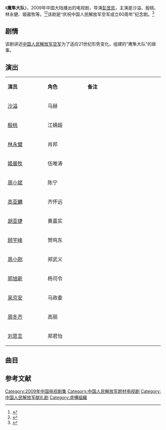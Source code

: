 {{电视节目信息框
| 名称     = 鹰隼大队
| 别名     = 
| 英文名称 = <!-- ''{{lang|en| }}''  -->
| 图片     = 
| 图说     = 
| 分类     = 现代军事剧
| 原创者   = 
| 导演     = [[彭昱凯|彭昱凯]]
| 监制     = 王晓龙、宋琨、高建设、蔡二雨、陈晰
| 出品人   = 
| 编剧     = 王功
| 制作人   = [[苏有朋|苏有朋]]
| 摄影     = 胡明
| 演出     = 沙溢<br>殷桃<br>林永健<br>姬晨牧
| 配音     =
| 旁白     = 
| 主题曲   = 田毅《蓝色的梦》
| 片尾曲   = 
| 插曲     = 
| 地区     = {{CHNML}}
| 语言     = 普通话
| 集数     = 20集
| 每集长   = 45分钟
| 制作公司 = 
| 首播地区 = 
| 电视网   = 
| 开始     = 
| 结束     = 
| 先于     = 
| 后于     = 
| 相关剧集 = 
| 官方网站 = 
}}
《'''鹰隼大队'''》，2009年中国大陆播出的电视剧，导演[[彭昱凯|彭昱凯]]，主演是沙溢、殷桃、林永健、姬晨牧等。<ref>{{cite news |url=http://ent.qq.com/a/20111014/000422.htm |title=《鹰隼大队》央视重播 胡亚捷温情政委暖军心 |date=2011-10-14 |accessdate=2014-03-07|work=腾讯网 |archive-date=2014-03-07 |archive-url=https://web.archive.org/web/20140307105905/http://ent.qq.com/a/20111014/000422.htm |dead-url=no }}</ref><ref>{{cite news |url=http://ent.qq.com/a/20110712/000446.htm |title=《鹰隼大队》地方台重播 殷桃变身“武器专家” |date=2011-07-12 |accessdate=2014-03-07|work=腾讯网 |archive-date=2014-03-07 |archive-url=https://web.archive.org/web/20140307105934/http://ent.qq.com/a/20110712/000446.htm |dead-url=no}}</ref>该剧是“庆祝中国人民解放军空军成立60周年”纪念剧。<ref>{{cite news |url=http://ent.qq.com/a/20101216/000255.htm |title=殷桃倾情演绎《鹰隼大队》 重播余热不减 |date=2010-12-16 |accessdate=2014-03-07|work=腾讯网 |archive-date=2014-03-07 |archive-url=https://web.archive.org/web/20140307105938/http://ent.qq.com/a/20101216/000255.htm |dead-url=no }}</ref>

==剧情==
该剧讲述[[中国人民解放军空军|中国人民解放军空军]]为了适应21世纪形势变化，组建的“鹰隼大队”的故事。

== 演出 ==
{|class="wikitable" width="20%"
|- style="background:cornflowerblue; color:white" align=center
|style="width:5%"|'''演员'''||style="width:5%"|'''角色'''||style="width:10%"|'''备注'''
|-
| [[沙溢|沙溢]] || 马赫 || 
|-
| [[殷桃|殷桃]] || 江婧超 || 
|- 
| [[林永健|林永健]] || 肖邦 || 
|- 
| [[姬晨牧|姬晨牧]] || 伍唯涛 || 
|-
| [[周小斌|周小斌]] || 陈宁 || 
|-
| [[高亚麟|高亚麟]] || 齐怀远 || 
|- 
| [[胡亚捷|胡亚捷]] || 黄嘉实 || 
|-
| [[顾宇峰|顾宇峰]] || 贺鸣东 || 
|-
| [[周小刚|周小刚]] || 郑武义 || 
|- 
| [[郭旭新|郭旭新]] || 杨司令 || 
|-
| [[吴京安|吴京安]] || 马政委 || 
|-
| [[周冬齐|周冬齐]] || 高丽 || 
|-
| [[刘思言|刘思言]] || 郑君怡 ||
|}

==曲目==
{{Track listing
| collapsed        = no
| total_length     = 
| all_writing      = 
| all_lyrics       = 
| all_music        = 
| arranger_credits = 
| extra_column     = 歌手
| title1           = 《蓝色的梦》
| note1            = 主題曲
| lyrics1          = 
| music1           = 
| extra1           = 田毅
| length1          = 
}}

==参考文献==
{{reflist}}

{{央视一套电视剧}}

{{DEFAULTSORT:Ying鹰隼}}
[[Category:2009年中国电视剧集|Category:2009年中国电视剧集]]
[[Category:中国人民解放军题材电视剧|Category:中国人民解放军题材电视剧]]
[[Category:中国人民解放军献礼剧|Category:中国人民解放军献礼剧]]
[[Category:虛構組織|Category:虛構組織]]